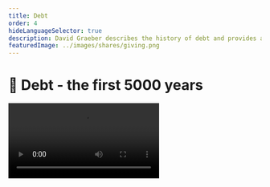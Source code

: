 ```yaml
---
title: Debt
order: 4
hideLanguageSelector: true
description: David Graeber describes the history of debt and provides a more accurate anthropological perspective of the intersection of morality and money.
featuredImage: ../images/shares/giving.png
---
```


# 🕋 Debt - the first 5000 years

<Video src="https://www.youtube-nocookie.com/embed/CZIINXhGDcs" />

This is a long video, but it has been selected nonetheless for two important reasons:

<Process>

It presents a different, and perhaps even more informed, view of the development of money 
than either Szabo or Antonopolous, which is worth taking into account.

Too often, the people disrupting any industry don't understand deeply what it is they're 
disrupting. This is definitely the case with cryptocurrencies and the current financial system. 
It really is well worth your time to stop and become familiar with more history so that you can 
understand why we are where we are, what led us here, and - only then - what solutions might 
actually benefit you and those you care about.

</Process>

We'll provide you with a highly summarized version of the talk below, but recommend that you set 
aside some time and watch it in full.

## How does this fit into Kernel?

We're trying to provide as broad a perspective as possible on money, speech, value and trust: 
the core ideas which lie at the heart of building global, borderless, ownerless and decentralized 
products, services and protocols. 

Most importantly, you can't just hate on debt: you need to understand what it actually is and 
how we got to a world which runs on it and where we sit with a current global debt of $281 
trillion (it has increased $100 trillion since we began Kernel a year ago!).

## Brief

### Debt and morality

> "[The book] grapples with a moral and political problem, which is: 'What is this hold that 
the idea of debt has over people's imaginations; that morality itself comes to be thought of 
as a matter of paying one's debts?'"

Graeber begins with a personal story and describes the "Drop the Debt" Campaign, or "Jubilee 
2000". He was perplexed by most people's seemingly common-sensical notion that everyone absolutely 
should be expected to pay their debts, no matter what. He feels differently, and so began 
researching the history of debt, and discovered some surprising things. In particular:

> "No-one has ever written a history of debt [...] You do find histories of money, which turn 
out to be mostly about coinage, which is interesting given that the vast majority of transactions 
through history have been on credit [...] and you do find histories of credit, but it's not 
exactly the same thing [...] I have found that **most of our basic, common-sense assumptions 
about debt are completely wrong** and that the moral ambivalence typified by the 'but you just 
*have* to pay your debts' conversation has been happening for about 5,000 years."

We move from here into a discussion of Plato's *Republic,* the question "What is justice?" and 
how the book - like most major religions - takes the structure of 'OK, it's not that, maybe 
something else then?'. This is the style of thinking we pointed to in [trust](/learn/module-0/trust/#deeper-down-the-rabbit-hole) - 
you approach the truth only by negation. On this note:

> "Debt, guilt, and sin are actually the same word in Sanskrit - i.e. life itself is a cosmic 
debt we owe to the gods [...] You owe a debt to your parents, so you become a parent; you owe a 
debt to the sages, so you become wise; you owe a debt to humanity, so you become humane. But 
this becomes absurd when we extend it - you're not really paying it back, even though the debt 
is annihilated by such action [...] Once you figure out what [the Vedas] are really saying it's 
that, in fact, you are the cosmos and so there can be no such thing as debt. 

> "The same thing happens in the Bible. In Arameic, the word for debt and sin is also the same 
word. Actually the Lord's Prayer - which we remember translated into terms of private property - 
is 'Forgive us our debts, just as we forgive those whom are indebted to us' [...] **So what is 
sacred isn't actually paying back debts, it's forgiveness of debts**."

Put aside any institutional religious difficulties the above passages may present you with for 
a moment and see this point as it really is.

> "Debt forgiveness is, in fact, a tradition going back to Mesopotamia and the Biblical Jubilee. 
It was considered a divine act [...] Over and over, we find this situation in our civilizational 
stories where people start with the assumption that debt and morality are the same, and then they 
are forced to accept that they aren't and have to cast around for some other basis for a 
universal morality, often encountering great difficulty along the way. It's even more 
complicated, because when you do think of debt as sin, there is a question of *who is the sinner?*"

Graeber references a Japanese Buddhist story to highlight this point. Stories like these are best 
listened to yourself (14:23). The problem it highlights is the moral peril on either side of a 
debt transaction and the ambivalence it reveals in the very nature of human sociality. Most 
interestingly, if we're concerned with the level of human exchange, **then we only have a 
relationship with the other when the exchange is incomplete, i.e. when there is debt**.

The key to maintaining relationships in many older traditions is based on this ambivalence. 
Someone will give you something and the expectation is that you will give them something in 
return, though not something of *exactly the same* value as that would indicate you no longer 
wish to relate with them. A healthy community is one in which everybody is a **little bit** in 
debt to everyone else - it gives us an excuse to see each other!

<Flash>

<Card>

The great religions reveal that, ultimately, there can be no debt because you yourself are the cosmos. However, there is great ambivalence in this, because debt is also a condition of human relationship. In this sense, a healthy community is one in which ...?

Everyone is a little bit in debt to everyone else.

</Card>

</Flash>

### Communal credit

> "97% of all transactions in England up until the 17th Century were by credit. This was partly 
because there wasn't a lot of currency floating around, and partly because actual money is 
associated with violence, war and soldiers. Nice people operate on credit and trust."

Of course, keeping a running ledger in your head of all your debts quickly becomes challenging, 
hence every half-year or year they would hold "communal reckonings", cancel the debt they could, 
and pay back the amounts still outstanding after a few loops.

> "That's community! Community means everybody owes everybody else something and everybody 
remembers what they owe and eventually they all settle it and start over again. In this sense, 
debt isn't a terrible thing, but there's still this shadow of *sin* floating over it. Where 
does that come from? 

> More generally: a debt is a promise which you can phrase in exactly quantifiable terms. 
Because you can quantify it, it's impersonal, and therefore transferable. According to some 
theories, this is what money actually is: a transferable promise. One of the great questions is 
how this came about? Why is there a need to quantify promises precisely?"

Adam Smith attempted a detailed description of this in 1776 in *The Wealth of Nations,* which 
has been accepted as the Economics 101 argument everyone now knows (and which you find in 
[Shelling Out](/learn/module-2/shelling-out)). However, it's not true if you take an accurate 
anthropological view of history. This false story starts with barter, which runs into the 
problem of coincidence of wants and the need to settle on one general equivalent and, through a 
virtuous feedback loop, this then becomes the standard and turns into money. 

The only problem with this story is that *we have never found any evidence* for an entirely 
barter-based society. The core issue here is the assumption that neolithic people would've only 
engaged in spot trades, which is not the case if we look at the anthropological evidence. 

In most societies, if someone praises your possession, it's almost impossible not to give it to 
them. Like debt, this phenomenon exerts a strange moral power over many people, even in the 
modern world. Graeber tells a Maori story here also worth listening to yourself (26:21).

In these sorts of communities, there is definitely a quantified ranking system: a cow is roughly 
like a canoe is roughly like a good necklace. People can shirk this in all sorts of ways 
(because favors need not be repaid in a purely material sense), but if you do, you earn a 
reputation as a cheap skate, which is devastating in small communities. However, it is not 
possible to say *exactly* how cheap you are. Graeber then asks:

> "How does this rough credit system - which we *actually observe in places without money* - 
turn into a system with exact proportional equivalence? The answer seems to be: when someone is 
really angry. When people are being nice to each other, there's no need to calculate [...] Very 
often it is the case, even in places where you don't have markets for goods, you do have very 
elaborate fines for personal damages [...] what they call *the barbarian law code* [...] So, in 
legal situations where there is the danger of a feud or outbreak of violence, people do need to 
quantify. This is the first circumstance in which something like money emerges." 

<Flash>

<Card>

According to the anthropological evidence, have most transactions in our history occurred using collectibles and coins, or on credit?

Credit.

</Card>

</Flash>

### Currency and violence

> "The association between money and violence is a constant and it helps to explain a lot about 
why debt takes on this incredibly powerful moral hold. If you are in a situation of violent 
inequality, probably the most effective technique ever invented to make it seem not only moral, 
but to make it seem like the victim is to blame, is to **frame it in the language of debt**."

Mafiosi and the heads of conquering armies understand this all too well. Interestingly, taxes 
were only placed on conquered populations: they owe the debt of their lives and the conquerors 
get to be magnanimous benefactors while the victims end up subjugated for long periods. It's 
happened throughout history. However, history also proves that this eventually blows up in the 
victor's faces. This is because debt occurs between two parties who are at least potentially 
equal. Moses Finlay said that there was only one revolutionary program throughout antiquity, 
which was 'Cancel the debts and redistribute the land.'

> "Why does debt motivate people across all ages in this way? **Because it implies that you're 
equal!** This is the inevitable conclusion of claiming that debt is morality. Suddenly the 
language of debt becomes all-pervasive, because you have to use the master's language and I 
think that's what we're dealing with in all these religious and philosophical texts which start 
by saying that debt is morality, but then end up saying, 'well, actually, it's not'. It's also 
why all this moral language becomes financial language, if you think about *redemption* and 
*reckoning* and so on. We're stuck with this language of debt, except that it periodically blows up."

Remember that the story of barter → money → credit is not only wrong, it's backwards. We go back 
to ancient Sumer to discuss not just the clay tokens used to make the documents [Szabo mentioned last week](/learn/module-1/playdough-protocols), 
but the fact that they're recording compounding interest rates. The evidence for this version of 
the story is *scales*, which - despite the available technology - were not accurate enough for 
small, daily amounts: i.e. people were running tabs.

To avoid periodic social upheavals, or after winning wars etc., kings would declare a "clean 
slate" and wipe all (consumer) debt. This becomes systematized in the Biblical jubilee (every 
7 to 49 years, depending on your reading).

> 💡 The first recorded word for freedom in any human language is the Sumerian 'ama-gi' which 
literally means 'return to mother', because that's what happened. **Debt cancellation meant all 
the debt peons got to go home**.

It's bold because it's important.

<Flash>

<Card>

According to Moses Finlay, what is the only revolutionary program throughout antiquity?

Cancel the debts and redistribute the land.

</Card>

</Flash>

### Virtual money, coins, and an ancient global system

> "This virtual money system comes first, which is always entertaining because people have this 
tendency to write about virtual money as a new phenomena, as if we're in this brave new world, 
but actually *it's the original form of money*. Coins come later. Barter only tends to show up 
where you have people who are used to using money, but can't get their hands on any [...]

> "Coins are an interesting case, because they appear in different places using different 
physical techniques, though the social situations were the same. In all cases, money in the 
physical sense - currency - is invented to pay soldiers."

Graeber explains the reasons for this and demonstrates how cash markets - where they do emerge - 
tend to be in the regions where armies are parked. Governments quickly adopt this (another 
aspect of this story more convincing than barter, which cannot account for why governments 
demanded taxes in physical currency), because - in essence - it allows them to employ the entire 
population to get armies the things they need to survive and fight.

<Flash>

<Card>

Most transactions in history have been on credit, and coins only come about as a means of funding armies. So, was the original form of money "real" or virtual?

Virtual (extra points for those who quote Ecclesiastes: "there is nothing new under the sun")

</Card>

</Flash>

> "Money and taxes have been used through the centuries as ways of creating markets. Which is 
interesting because we have this assumption that markets and governments are opposed principles 
and that political choice is largely about which one we are going to slant to: free markets or 
governments [...] Historically, in fact, markets tend to be created *by* governments as a 
side-effect of military operations.

> "Coinage is invented around 600 BC in what Karl Jaspers called 'the axial age'. He pointed 
out that most major schools of philosophy and world religions developed in the exact same time 
and places where we invented coinage [...] World religions arise largely as **peace movements** 
against these empires that are using coins to fund armies."

We're back to complementary opposites: in exactly the same place where we see the development of 
impersonal markets based on physical currency, we see the development of religions which 
emphasize the lack of importance in material goods. Gradually though, the empires dissolve, try 
to adopt religion - which doesn't really work - and we get the Middle Ages where all the gold is 
put into churches and monasteries, most people go back to local trust, and religions take over 
the regulation of elaborate credit systems.

> "For example, most transactions in the market in Basra from 800 or 900 were done by cheque. 
This gives an interesting perspective on global markets; which are also nothing new. *Cheque* is, 
in fact, an Arabic word [and] *cash* is a Tamil word for Chinese money. How did that happen? 
[...] Again, it's not true that we reverted to barter in the Middle Ages [...] We used Roman 
money until Charlemagne, who never actually got around to making pounds though people still 
used them to measure. They actually called it **imaginary money:** an ideal system which spanned 
Europe with which you could trade on the basis of money that didn't exist. We even had a 
phenomena called 'crying up' or 'crying down' the currency, by which the king dictated value."

Please take a moment to smile at the historical **fact** of imaginary money and a famous king who just, kinda, never got around to minting the actual stuff, though he did deign to cry its price up or down according to his needs. Graeber then discusses paper money in China and the move toward public currency, versus privatization in the Islamic world. Most interestingly, it was Islam which led to the first real free market ideology.

### It's not about competition

> "Adam Smith got most of his ideas and best lines from medieval Islam - like the pin factory, 
which actually comes from Al-Ghazzali in 1100 who spoke of a needle factory. It was made 
possible by *shariah* - civil law which bans usury and operates outside the purview of the state. 
As a result, we got the first true free markets. You could write a cheque in Mali and cash it in 
Indonesia and we get, for the first time, the idea that markets can run by themselves. **But**, 
since they have a *real* free market, which isn't enforced by the state, they don't assume it's 
about competition. **The assumption is that it's all an extension of mutual aid**."

The world worked like this, except for Western Europe which was a barbarian backwater, until 
1492 when a lot of new gold flowed in from the Americas; slavery came back, large empires came 
back and - to cut a long story short - that's the period which is ending now. 1971 and Bretton 
Woods is taken by most to be the key point of transition. We get credit cards and cashless 
transactions taking over in a generation, far more focus on financial capital, "credit is gonna 
save the world and micro-credit will save the third world", 401k's and mortgages and everything 
else which blew up in 2008. The question is, again, *why*?

> "The reason is because we're doing things backward. If we look at this from a broad, historical 
perspective, what we learn is that whenever you have a system of virtual money - in which money 
is not a thing, but a promise - you have to set up some mechanism to protect debtors. You could 
have periodic debt cancellation, or anti-usury laws and profit-sharing. Usually it's some kind 
of giant cosmological system beyond the purview of any state or king. We do set up giant, 
overarching institutions like this today, but we do so in the form of the IMF, which protects 
creditors against debtors. All these backward institutions produce the idea that nobody should 
ever default, which is absurd."

In such a system, the distinction between actual slavery, and being so in debt that you sell 
yourself or your time every day is just a legalistic one. However, we're talking about 500 year 
cycles here, people are beginning to wake up, and we still have time to get it right.

> "If democracy is to mean anything, it ought to mean that everybody gets to weigh in on what 
sort of promises are made, what sort of promises are kept, and - when circumstances change - 
what sort of promises are renegotiated. That's the political moment that we're in right now."

<Flash>

<Card>

Islamic law meant free markets could operate outside of the purview of any state. Such markets were not about competition, but operated under the assumption that free exchange is an extension of what?

Mutual aid.

</Card>

</Flash>

### Questions

The Q&A begins at 59:40. The first question has to do with what sort of risk-free rate of return 
on investment Graeber would impose in his perfect society, considering things like natural 
spoilage. That is, does money necessarily have to grow?

> "Our entire perspective on what money should do goes back to arguments in the Middle Ages. 
Since usury was illegal, they came up with interest, which was really a late fee. You were not 
renting money, which is evil, but charging people for failure to return it on the basis that you 
could've earned ~5% by investing it had they returned it [...] But, I actually do think a jubilee 
would be reasonable. I end the book by throwing that out [...] because the very idea would allow 
us to reconceptualize what we're doing and realise that **money isn't what we thought it was**."

The Boston Consulting Group actually modeled the idea of a jubilee and concluded that it would 
cause significant economic disruption, but rather less than if we didn't do it.

> "I think we should start thinking about radically different forms of money entirely. 
Interest-free systems would be possible. The reason Islamic Banking doesn't work is because not 
everybody's doing it."

Is there any precedent for the sheer amount of debt across the globe today?

> "Probably not, though there have been many speculative bubbles. The real mystery is *who is 
it all owed to?* Everyone seems to be in debt, which is puzzling, in a way." 

Graeber references the Midnight Notes Collective and their notion of the 2 phases of capitalism 
after WWII. Since the 70's there has been a crisis of inclusion in the social benefits and 
welfare handed out in phase 1 and "the deal" is clearly off. Hence, we decouple wages and 
productivity, and give everyone political rights (which don't imply economic benefits anymore), 
but you can have *credit*. Again, everyone wants in on this deal, and the system inevitably implodes.

Next question: if we protect the debtors, why pay back debt at all?

> "If the government had paid back mortgages, that would also have bailed out the banks, but 
they chose not to and gave the money directly to the banks. This a pattern we see throughout 
world history: **debt means something totally different depending on who it is between**. 
Between equals, debt is just a broad moral feeling that you should come through. Between the 
big players, it's the same story. However, what seems to be treated as 'sacred' is not debt 
between equals, but debts between the people on top and the people on the bottom. All of a 
sudden it takes on a different color [...] **The philosophy of debt as something which cannot 
be forgiven only ever crops up in situations of structural coercion and extreme inequality.**"

How much of our sense of debt is biological, how much of it is from society and how much of it 
is regulatory? The answer is a bit tangential, but importantly, Graeber says:

> "When you try to justify things in terms of the 'big picture', that's when you fall back on 
the language of debt and reciprocity. People tend to use this language to justify social 
relationships which operate according to completely different principles."

Using massive foreclosures in SF as an example, what would it look like to build a movement for 
a jubilee?

> "The vast majority of social movements throughout history have been about debt [...] The 
problem with organizing debtors politically is that debt is very alienating. Most people with 
student loan debt or mortgage debt don't actually know many others in the same situation and 
there is no forum to compare notes and come up with common strategies."

<Flash>

<Card>

Critically, debt as something which cannot be forgiven only ever crops up in situations of what?

Structural coercion and extreme inequality.

</Card>

</Flash>

